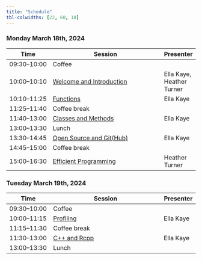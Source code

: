 ```yaml
---
title: "Schedule"
tbl-colwidths: [22, 60, 18]
---
```


### Monday March 18th, 2024

| Time         | Session                           | Presenter |
|--------------|-----------------------------------| ----------|
| 09:30--10:00 | Coffee                     | |
| 10:00--10:10 | [Welcome and Introduction](content/01-welcome/index.qmd) | Ella Kaye, Heather Turner |
| 10:10--11:25 | [Functions](content/02-functions/index.qmd)  | Ella Kaye |
| 11:25--11:40 | Coffee break                     | |
| 11:40--13:00 | [Classes and Methods](content/03-classes-methods/index.qmd)   | Ella Kaye |
| 13:00--13:30 | Lunch                             | |
| 13:30--14:45 | [Open Source and Git(Hub)](content/04-github/index.qmd)   | Ella Kaye |
| 14:45--15:00 | Coffee break                      | |
| 15:00--16:30 | [Efficient Programming](content/05-efficient-programming/index.qmd) | Heather Turner |

### Tuesday March 19th, 2024

| Time         | Session                           | Presenter |
|--------------|-----------------------------------|-----------|
| 09:30--10:00 | Coffee                     | |
| 10:00--11:15 | [Profiling](content/06-profiling/index.qmd)             | Ella Kaye |
| 11:15--11:30 | Coffee break                      | |
| 11:30--13:00 | [C++ and Rcpp](content/07-r-with-cpp/index.qmd)          | Ella Kaye |
| 13:00--13:30 | Lunch                             | |
